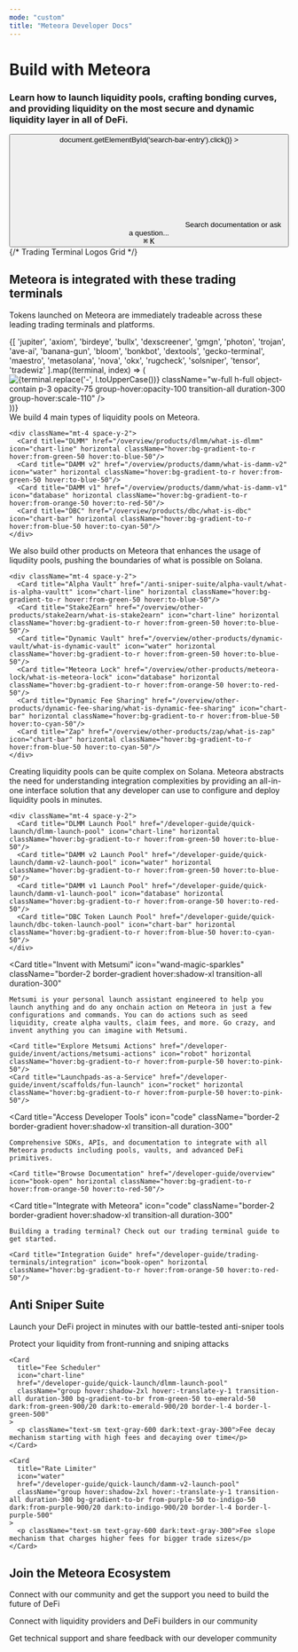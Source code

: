 ```yaml
---
mode: "custom"
title: "Meteora Developer Docs"
---
```


<div className="relative w-screen flex items-center justify-center" style={{ height: '88vh', overflow: 'hidden'}}>
<div id="background-div" className="absolute inset-0 h-full bg-[#00000000] bg-cover bg-center"></div>

<div
  id="background-div"
  className="absolute inset-0 h-full bg-cover bg-center"
  style={{
    backgroundImage: 'url("images/metsumi/metsumi-background.webp")',
    filter: 'brightness(0.3)'
  }}
></div>

<div style={{ position: 'absolute', textAlign: 'left', padding: '0 1rem', zIndex: 10, display: 'flex', flexDirection: 'column', maxWidth: '50%', left: '9rem' }}>
  <h1 style={{ 
    fontSize: '2.9rem', 
    fontWeight: '700', 
    color: 'white', 
    lineHeight: '64px', 
    marginBottom: '2rem', 
    maxWidth: '90%',
    background: '#FFFFFF',
    WebkitBackgroundClip: 'text',
    WebkitTextFillColor: 'transparent',
    backgroundClip: 'text'
  }}>
    Build with Meteora
  </h1>

  <h3 style={{ 
    fontSize: '1.1rem', 
    fontWeight: '500', 
    color: 'rgba(255, 255, 255, 0.9)', 
    marginBottom: '3rem' 
  }}>
    Learn how to launch liquidity pools, crafting bonding curves, and providing liquidity on the most secure and dynamic liquidity layer in all of DeFi.
  </h3>

  <div className="flex items-center justify-start mt-8" style={{ maxWidth: '800px' }}>
    <button
      type="button"
      className="hidden w-full lg:flex items-center text-sm leading-6 py-4 pl-4 pr-4 text-gray-500 rounded-xl transition-all duration-200 hover:shadow-lg hover:scale-105"
      id="home-search-entry"
      style={{
        maxWidth: '40rem',
        background: 'rgba(255, 255, 255, 0.95)',
        backdropFilter: 'blur(10px)',
        boxShadow: '0px 8px 32px rgba(0, 0, 0, 0.1), 0px 1px 4px rgba(8, 9, 10, 0.15)',
        border: '1px solid rgba(255, 255, 255, 0.2)',
        cursor: 'pointer',
        textAlign: 'left',
      }}
      onClick={()=> document.getElementById('search-bar-entry').click()}
    >
      <svg
        className="h-4 w-4 ml-1.5 flex-none bg-gray-400"
        style={{
        marginRight: '0.75rem',
        maskImage:
          'url("https://mintlify.b-cdn.net/v6.5.1/solid/magnifying-glass.svg")',
        maskRepeat: 'no-repeat',
        maskPosition: 'center center',
        }}
      />
      <span className="text-gray-600">Search documentation or ask a question...</span>
        <div className="ml-auto flex items-center space-x-1">
          <kbd className="px-2 py-1 text-xs font-semibold text-gray-500 bg-gray-100 border border-gray-200 rounded">⌘</kbd>
          <kbd className="px-2 py-1 text-xs font-semibold text-gray-500 bg-gray-100 border border-gray-200 rounded">K</kbd>
        </div>
      </button>
    </div>
</div>

</div>

<div 
  style={{ 
    marginTop: '4rem', 
    marginBottom: '4rem', 
    maxWidth: '75rem', 
    marginLeft: 'auto',
    marginRight: 'auto', 
    paddingLeft: '1.5rem',
    paddingRight: '1.5rem'
  }}
>
  {/* Trading Terminal Logos Grid */}
  <div className="text-center mb-8">
    <h2 className="text-2xl font-bold text-gray-900 dark:text-white mb-4">
      Meteora is integrated with these trading terminals
    </h2>
    <p className="text-lg text-gray-600 dark:text-gray-300 max-w-2xl mx-auto">
      Tokens launched on Meteora are immediately tradeable across these leading trading terminals and platforms.
    </p>
  </div>
  
  <div className="grid grid-cols-4 md:grid-cols-6 lg:grid-cols-8 xl:grid-cols-11 gap-4 max-w-6xl mx-auto">
    {[
      'jupiter', 'axiom', 'birdeye', 'bullx', 'dexscreener', 'gmgn', 'photon', 'trojan',
      'ave-ai', 'banana-gun', 'bloom', 'bonkbot', 'dextools', 'gecko-terminal', 'maestro',
      'metasolana', 'nova', 'okx', 'rugcheck', 'solsniper', 'tensor', 'tradewiz'
    ].map((terminal, index) => (
      <div
        key={terminal}
        className="group relative overflow-hidden rounded-xl bg-gray-100/80 dark:bg-white/8 backdrop-blur-sm border border-gray-200 dark:border-white/20 hover:bg-gray-200/90 dark:hover:bg-white/15 hover:border-gray-300 dark:hover:border-white/40 hover:scale-105 transition-all duration-300 shadow-lg hover:shadow-xl"
        style={{
          aspectRatio: '1',
          minHeight: '60px'
        }}
      >
        <img 
          src={`/images/trading-terminals/${terminal}.webp`}
          alt={terminal.replace('-', ' ').replace(/\b\w/g, l => l.toUpperCase())}
          className="w-full h-full object-contain p-3 opacity-75 group-hover:opacity-100 transition-all duration-300 group-hover:scale-110"
        />
        <div className="absolute inset-0 bg-gradient-to-t from-black/20 to-transparent opacity-0 group-hover:opacity-100 transition-opacity duration-300"></div>
      </div>
    ))}
  </div>
</div>

<div
  style={{
    marginTop: '2rem', 
    marginBottom: '8rem', 
    maxWidth: '75rem', 
    marginLeft: 'auto',
    marginRight: 'auto', 
    paddingLeft: '1.5rem',
    paddingRight: '1.5rem'
  }}
>
<CardGroup cols={2}>
  <Card 
    title="Core Products" 
    icon="meteor"
    className="border-2 border-gradient hover:shadow-xl transition-all duration-300"
  >
    We build 4 main types of liquidity pools on Meteora.

    <div className="mt-4 space-y-2">
      <Card title="DLMM" href="/overview/products/dlmm/what-is-dlmm" icon="chart-line" horizontal className="hover:bg-gradient-to-r hover:from-green-50 hover:to-blue-50"/>
      <Card title="DAMM v2" href="/overview/products/damm/what-is-damm-v2" icon="water" horizontal className="hover:bg-gradient-to-r hover:from-green-50 hover:to-blue-50"/>
      <Card title="DAMM v1" href="/overview/products/damm/what-is-damm-v1" icon="database" horizontal className="hover:bg-gradient-to-r hover:from-orange-50 hover:to-red-50"/>
      <Card title="DBC" href="/overview/products/dbc/what-is-dbc" icon="chart-bar" horizontal className="hover:bg-gradient-to-r hover:from-blue-50 hover:to-cyan-50"/>
    </div>
  </Card>
    <Card 
    title="Other Products" 
    icon="comet"
    className="border-2 border-gradient hover:shadow-xl transition-all duration-300"
  >
    We also build other products on Meteora that enhances the usage of liqudiity pools, pushing the boundaries of what is possible on Solana.
    
    <div className="mt-4 space-y-2">
      <Card title="Alpha Vault" href="/anti-sniper-suite/alpha-vault/what-is-alpha-vaultt" icon="chart-line" horizontal className="hover:bg-gradient-to-r hover:from-green-50 hover:to-blue-50"/>
      <Card title="Stake2Earn" href="/overview/other-products/stake2earn/what-is-stake2earn" icon="chart-line" horizontal className="hover:bg-gradient-to-r hover:from-green-50 hover:to-blue-50"/>
      <Card title="Dynamic Vault" href="/overview/other-products/dynamic-vault/what-is-dynamic-vault" icon="water" horizontal className="hover:bg-gradient-to-r hover:from-green-50 hover:to-blue-50"/>
      <Card title="Meteora Lock" href="/overview/other-products/meteora-lock/what-is-meteora-lock" icon="database" horizontal className="hover:bg-gradient-to-r hover:from-orange-50 hover:to-red-50"/>
      <Card title="Dynamic Fee Sharing" href="/overview/other-products/dynamic-fee-sharing/what-is-dynamic-fee-sharing" icon="chart-bar" horizontal className="hover:bg-gradient-to-r hover:from-blue-50 hover:to-cyan-50"/>
      <Card title="Zap" href="/overview/other-products/zap/what-is-zap" icon="chart-bar" horizontal className="hover:bg-gradient-to-r hover:from-blue-50 hover:to-cyan-50"/>
    </div>
  </Card>
</CardGroup>

<CardGroup cols={2}>
  <Card 
    title="Launch Pools" 
    icon="meteor"
    className="border-2 border-gradient hover:shadow-xl transition-all duration-300"
  >
    Creating liquidity pools can be quite complex on Solana. Meteora abstracts the need for understanding integration complexities by providing an all-in-one interface solution that any developer can use to configure and deploy liquidity pools in minutes.
    
    <div className="mt-4 space-y-2">
      <Card title="DLMM Launch Pool" href="/developer-guide/quick-launch/dlmm-launch-pool" icon="chart-line" horizontal className="hover:bg-gradient-to-r hover:from-green-50 hover:to-blue-50"/>
      <Card title="DAMM v2 Launch Pool" href="/developer-guide/quick-launch/damm-v2-launch-pool" icon="water" horizontal className="hover:bg-gradient-to-r hover:from-green-50 hover:to-blue-50"/>
      <Card title="DAMM v1 Launch Pool" href="/developer-guide/quick-launch/damm-v1-launch-pool" icon="database" horizontal className="hover:bg-gradient-to-r hover:from-orange-50 hover:to-red-50"/>
      <Card title="DBC Token Launch Pool" href="/developer-guide/quick-launch/dbc-token-launch-pool" icon="chart-bar" horizontal className="hover:bg-gradient-to-r hover:from-blue-50 hover:to-cyan-50"/>
    </div>
  </Card>
  
  <Card 
    title="Invent with Metsumi" 
    icon="wand-magic-sparkles"
    className="border-2 border-gradient hover:shadow-xl transition-all duration-300"
  >
    Metsumi is your personal launch assistant engineered to help you launch anything and do any onchain action on Meteora in just a few configurations and commands. You can do actions such as seed liquidity, create alpha vaults, claim fees, and more. Go crazy, and invent anything you can imagine with Metsumi.
    
    <Card title="Explore Metsumi Actions" href="/developer-guide/invent/actions/metsumi-actions" icon="robot" horizontal className="hover:bg-gradient-to-r hover:from-purple-50 hover:to-pink-50"/>
    <Card title="Launchpads-as-a-Service" href="/developer-guide/invent/scaffolds/fun-launch" icon="rocket" horizontal className="hover:bg-gradient-to-r hover:from-purple-50 hover:to-pink-50"/>
  </Card>
  
  <Card 
    title="Access Developer Tools" 
    icon="code"
    className="border-2 border-gradient hover:shadow-xl transition-all duration-300"
  >
    Comprehensive SDKs, APIs, and documentation to integrate with all Meteora products including pools, vaults, and advanced DeFi primitives.
    
    <Card title="Browse Documentation" href="/developer-guide/overview" icon="book-open" horizontal className="hover:bg-gradient-to-r hover:from-orange-50 hover:to-red-50"/>
  </Card>

  <Card 
    title="Integrate with Meteora" 
    icon="code"
    className="border-2 border-gradient hover:shadow-xl transition-all duration-300"
  >
    Building a trading terminal? Check out our trading terminal guide to get started.
    
    <Card title="Integration Guide" href="/developer-guide/trading-terminals/integration" icon="book-open" horizontal className="hover:bg-gradient-to-r hover:from-orange-50 hover:to-red-50"/>
  </Card>
</CardGroup>

<div className="flex flex-col w-full mt-16 mb-8">
  <div className="text-center mb-12">
    <h2
      className="text-gray-900 dark:text-gray-100 mb-4"
      style={{
        fontSize: '2.5rem',
        fontWeight: '800',
        background: 'linear-gradient(135deg, #00BEF0 0%, #8DE3A3 50%, #C7F284 100%)',
        WebkitBackgroundClip: 'text',
        WebkitTextFillColor: 'transparent',
        backgroundClip: 'text',
      }}
    >
      Anti Sniper Suite
    </h2>
    <p
      className="text-gray-600 dark:text-gray-300 max-w-2xl mx-auto"
      style={{
        fontSize: '1.125rem',
        fontWeight: '500',
        lineHeight: '1.6',
      }}
    >
      Launch your DeFi project in minutes with our battle-tested anti-sniper tools
    </p>
  </div>

  <CardGroup cols={3}>
    <Card 
      title="Alpha Vault" 
      icon="rocket"
      href="/developer-guide/quick-launch/dbc-token-launch-pool"
      className="group hover:shadow-2xl hover:-translate-y-1 transition-all duration-300 bg-gradient-to-br from-blue-50 to-cyan-50 dark:from-blue-900/20 dark:to-cyan-900/20 border-l-4 border-l-blue-500"
    >
      <p className="text-sm text-gray-600 dark:text-gray-300">Protect your liquidity from front-running and sniping attacks</p>
    </Card>
    
    <Card 
      title="Fee Scheduler" 
      icon="chart-line"
      href="/developer-guide/quick-launch/dlmm-launch-pool"
      className="group hover:shadow-2xl hover:-translate-y-1 transition-all duration-300 bg-gradient-to-br from-green-50 to-emerald-50 dark:from-green-900/20 dark:to-emerald-900/20 border-l-4 border-l-green-500"
    >
      <p className="text-sm text-gray-600 dark:text-gray-300">Fee decay mechanism starting with high fees and decaying over time</p>
    </Card>
    
    <Card 
      title="Rate Limiter" 
      icon="water"
      href="/developer-guide/quick-launch/damm-v2-launch-pool"
      className="group hover:shadow-2xl hover:-translate-y-1 transition-all duration-300 bg-gradient-to-br from-purple-50 to-indigo-50 dark:from-purple-900/20 dark:to-indigo-900/20 border-l-4 border-l-purple-500"
    >
      <p className="text-sm text-gray-600 dark:text-gray-300">Fee slope mechanism that charges higher fees for bigger trade sizes</p>
    </Card>
  </CardGroup>
</div>

<div className="flex flex-col w-full mt-16 mb-8">
  <div className="text-center mb-12">
    <h2
      className="text-gray-900 dark:text-gray-100 mb-4"
      style={{
        fontSize: '2.5rem',
        fontWeight: '800',
        background: 'linear-gradient(135deg, #C7F284 0%, #00BEF0 50%, #8DE3A3 100%)',
        WebkitBackgroundClip: 'text',
        WebkitTextFillColor: 'transparent',
        backgroundClip: 'text',
      }}
    >
      Join the Meteora Ecosystem
    </h2>
    <p
      className="text-gray-600 dark:text-gray-300 max-w-2xl mx-auto"
      style={{
        fontSize: '1.125rem',
        fontWeight: '500',
        lineHeight: '1.6',
      }}
    >
      Connect with our community and get the support you need to build the future of DeFi
    </p>
  </div>

  <CardGroup cols={2}>
    <Card 
      title="Join the LP Army!" 
      icon="meteor" 
      horizontal 
      href="https://lparmy.meteora.ag"
      className="bg-gradient-to-r from-blue-50 to-cyan-50 dark:from-blue-900/20 dark:to-cyan-900/20 border-2 border-blue-200 dark:border-blue-700 hover:shadow-xl hover:scale-105 transition-all duration-300"
    >
      <p className="text-sm text-gray-600 dark:text-gray-300">Connect with liquidity providers and DeFi builders in our community</p>
    </Card>
    <Card 
      title="Developer Support" 
      icon="life-ring" 
      horizontal 
      href="https://discord.gg/meteora"
      className="bg-gradient-to-r from-green-50 to-emerald-50 dark:from-green-900/20 dark:to-emerald-900/20 border-2 border-green-200 dark:border-green-700 hover:shadow-xl hover:scale-105 transition-all duration-300"
    >
      <p className="text-sm text-gray-600 dark:text-gray-300">Get technical support and share feedback with our developer community</p>
    </Card>
  </CardGroup>
</div>

</div>
